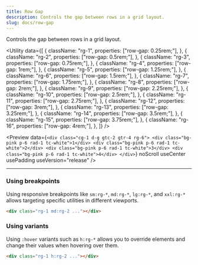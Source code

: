 ```yaml
---
title: Row Gap
description: Controls the gap between rows in a grid layout.
slug: docs/row-gap
---
```


Controls the gap between rows in a grid layout.

<Utility
  data={[
    {
      className: "rg-1",
      properties: ["row-gap: 0.25rem;"],
    },
    {
      className: "rg-2",
      properties: ["row-gap: 0.5rem;"],
    },
    {
      className: "rg-3",
      properties: ["row-gap: 0.75rem;"],
    },
    {
      className: "rg-4",
      properties: ["row-gap: 1rem;"],
    },
    {
      className: "rg-5",
      properties: ["row-gap: 1.25rem;"],
    },
    {
      className: "rg-6",
      properties: ["row-gap: 1.5rem;"],
    },
    {
      className: "rg-7",
      properties: ["row-gap: 1.75rem;"],
    },
    {
      className: "rg-8",
      properties: ["row-gap: 2rem;"],
    },
    {
      className: "rg-9",
      properties: ["row-gap: 2.25rem;"],
    },
    {
      className: "rg-10",
      properties: ["row-gap: 2.5rem;"],
    },
    {
      className: "rg-11",
      properties: ["row-gap: 2.75rem;"],
    },
    {
      className: "rg-12",
      properties: ["row-gap: 3rem;"],
    },
    {
      className: "rg-13",
      properties: ["row-gap: 3.25rem;"],
    },
    {
      className: "rg-14",
      properties: ["row-gap: 3.5rem;"],
    },
    {
      className: "rg-15",
      properties: ["row-gap: 3.75rem;"],
    },
    {
      className: "rg-16",
      properties: ["row-gap: 4rem;"],
    },
  ]}
/>

<Preview
  data={`<div class="cg-1 d-g gtc-2 gtr-4 rg-6">
      <div class="bg-pink p-6 rad-1 tc-white">1</div>
      <div class="bg-pink p-6 rad-1 tc-white">2</div>
      <div class="bg-pink p-6 rad-1 tc-white">3</div>
      <div class="bg-pink p-6 rad-1 tc-white">4</div>
    </div>`}
  noScroll
  useCenter
  usePadding
  useVersion="release"
/>

---

### Using breakpoints

Using responsive breakpoints like `sm:rg-*`, `md:rg-*`, `lg:rg-*`, and `xxl:rg-*` allows targeting specific utilities in different viewports.

```html "md:rg-2"
<div class="rg-1 md:rg-2 ..."></div>
```

### Using variants

Using `:hover` variants such as `h:rg-*` allows you to override elements and change their values when hovering over them.

```html "h:rg-2"
<div class="rg-1 h:rg-2 ..."></div>
```
